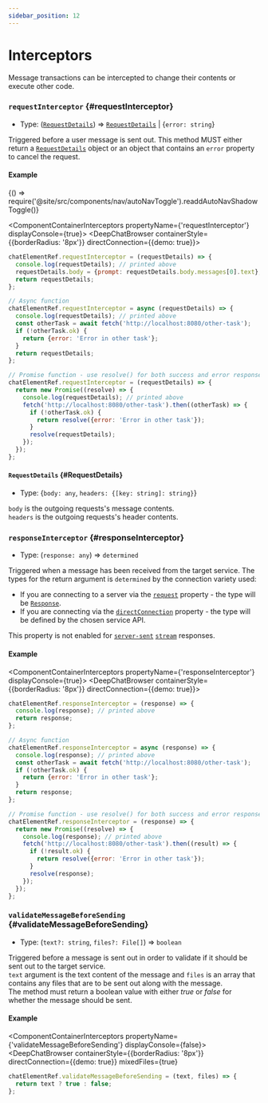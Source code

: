 ```yaml
---
sidebar_position: 12
---
```


# Interceptors

Message transactions can be intercepted to change their contents or execute other code.

### `requestInterceptor` {#requestInterceptor}

- Type: ([`RequestDetails`](#RequestDetails)) => [`RequestDetails`](#RequestDetails) | {`error: string`}

Triggered before a user message is sent out. This method MUST either return a [`RequestDetails`](#RequestDetails) object or
an object that contains an `error` property to cancel the request.

#### Example


<BrowserOnly>{() => require('@site/src/components/nav/autoNavToggle').readdAutoNavShadowToggle()}</BrowserOnly>

<ComponentContainerInterceptors propertyName={'requestInterceptor'} displayConsole={true}>
  <DeepChatBrowser containerStyle={{borderRadius: '8px'}} directConnection={{demo: true}}></DeepChatBrowser>
</ComponentContainerInterceptors>

<Tabs>
<TabItem value="js" label="Sync">

```js
chatElementRef.requestInterceptor = (requestDetails) => {
  console.log(requestDetails); // printed above
  requestDetails.body = {prompt: requestDetails.body.messages[0].text}; // custom body
  return requestDetails;
};
```

</TabItem>
<TabItem value="py" label="Async">

```js
// Async function
chatElementRef.requestInterceptor = async (requestDetails) => {
  console.log(requestDetails); // printed above
  const otherTask = await fetch('http://localhost:8080/other-task');
  if (!otherTask.ok) {
    return {error: 'Error in other task'};
  }
  return requestDetails;
};

// Promise function - use resolve() for both success and error responses
chatElementRef.requestInterceptor = (requestDetails) => {
  return new Promise((resolve) => {
    console.log(requestDetails); // printed above
    fetch('http://localhost:8080/other-task').then((otherTask) => {
      if (!otherTask.ok) {
        return resolve({error: 'Error in other task'});
      }
      resolve(requestDetails);
    });
  });
};
```

</TabItem>
</Tabs>

<LineBreak></LineBreak>

#### `RequestDetails` {#RequestDetails}

- Type: {`body: any`, `headers: {[key: string]: string}`}

`body` is the outgoing requests's message contents. <br />
`headers` is the outgoing requests's header contents. <br />

<LineBreak></LineBreak>

### `responseInterceptor` {#responseInterceptor}

- Type: (`response: any`) => `determined`

Triggered when a message has been received from the target service.
The types for the return argument is `determined` by the connection variety used:

- If you are connecting to a server via the [`request`](./connect/#request) property - the type will be [`Response`](./connect/#Response).
- If you are connecting via the [`directConnection`](./directConnection) property - the type will be defined by the chosen service API.

This property is not enabled for [`server-sent`](https://developer.mozilla.org/en-US/docs/Web/API/Server-sent_events/Using_server-sent_events) [`stream`](https://deepchat.dev/docs/connect#stream) responses.

#### Example

<ComponentContainerInterceptors propertyName={'responseInterceptor'} displayConsole={true}>
  <DeepChatBrowser containerStyle={{borderRadius: '8px'}} directConnection={{demo: true}}></DeepChatBrowser>
</ComponentContainerInterceptors>

<Tabs>
<TabItem value="js" label="Sync">

```js
chatElementRef.responseInterceptor = (response) => {
  console.log(response); // printed above
  return response;
};
```

</TabItem>
<TabItem value="py" label="Async">

```js
// Async function
chatElementRef.responseInterceptor = async (response) => {
  console.log(response); // printed above
  const otherTask = await fetch('http://localhost:8080/other-task');
  if (!otherTask.ok) {
    return {error: 'Error in other task'};
  }
  return response;
};

// Promise function - use resolve() for both success and error responses
chatElementRef.responseInterceptor = (response) => {
  return new Promise((resolve) => {
    console.log(response); // printed above
    fetch('http://localhost:8080/other-task').then((result) => {
      if (!result.ok) {
        return resolve({error: 'Error in other task'});
      }
      resolve(response);
    });
  });
};
```

</TabItem>
</Tabs>

<LineBreak></LineBreak>

### `validateMessageBeforeSending` {#validateMessageBeforeSending}

- Type: (`text?: string`, `files?: File[]`) => `boolean`

Triggered before a message is sent out in order to validate if it should be sent out to the target service. <br />
`text` argument is the text content of the message and `files` is an array that contains any files that are to be sent out along with the message. <br />
The method must return a boolean value with either _true_ or _false_ for whether the message should be sent.

#### Example

<ComponentContainerInterceptors propertyName={'validateMessageBeforeSending'} displayConsole={false}>
  <DeepChatBrowser
    containerStyle={{borderRadius: '8px'}}
    directConnection={{demo: true}}
    mixedFiles={true}
  ></DeepChatBrowser>
</ComponentContainerInterceptors>

<Tabs>
<TabItem value="js" label="Code">

```js
chatElementRef.validateMessageBeforeSending = (text, files) => {
  return text ? true : false;
};
```

</TabItem>
</Tabs>

<LineBreak></LineBreak>
